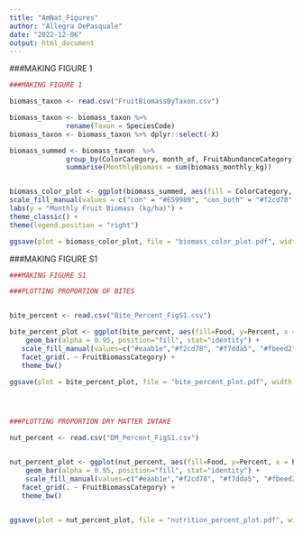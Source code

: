 ---
title: "AmNat_Figures"
author: "Allegra DePasquale"
date: "2022-12-06"
output: html_document
---


###MAKING FIGURE 1
```{r}
###MAKING FIGURE 1

biomass_taxon <- read.csv("FruitBiomassByTaxon.csv")

biomass_taxon <- biomass_taxon %>%
              rename(Taxon = SpeciesCode)
biomass_taxon <- biomass_taxon %>% dplyr::select(-X) 

biomass_summed <- biomass_taxon  %>%
              group_by(ColorCategory, month_of, FruitAbundanceCategory) %>%
              summarise(MonthlyBiomass = sum(biomass_monthly_kg))


biomass_color_plot <- ggplot(biomass_summed, aes(fill = ColorCategory, y = MonthlyBiomass, x = FruitAbundanceCategory)) + geom_boxplot() + 
scale_fill_manual(values = c("con" = "#E59989", "con_both" = "#f2cd78", "cry" ="#DAF7A6", "dark" = "#B994E0")) +
labs(y = "Monthly Fruit Biomass (kg/ha)") +
theme_classic() +
theme(legend.position = "right")

ggsave(plot = biomass_color_plot, file = "biomass_color_plot.pdf", width = 6, height = 4, units = "in")

```

###MAKING FIGURE S1
```{r}
###MAKING FIGURE S1

###PLOTTING PROPORTION OF BITES


bite_percent <- read.csv("Bite_Percent_FigS1.csv")

bite_percent_plot <- ggplot(bite_percent, aes(fill=Food, y=Percent, x = Phenotype)) + 
    geom_bar(alpha = 0.95, position="fill", stat="identity") +
   scale_fill_manual(values=c("#eaab1e","#f2cd78", "#f7dda5", "#fbeed2", "#704990", "#4c1b74")) +
   facet_grid(. ~ FruitBiomassCategory) +
   theme_bw()

ggsave(plot = bite_percent_plot, file = "bite_percent_plot.pdf", width = 6, height = 4, units = "in")




###PLOTTING PROPORTION DRY MATTER INTAKE

nut_percent <- read.csv("DM_Percent_FigS1.csv")


nut_percent_plot <- ggplot(nut_percent, aes(fill=Food, y=Percent, x = Phenotype)) + 
    geom_bar(alpha = 0.95, position="fill", stat="identity") +
    scale_fill_manual(values=c("#eaab1e","#f2cd78", "#f7dda5", "#fbeed2", "#704990", "#4c1b74")) +
   facet_grid(. ~ FruitBiomassCategory) +
   theme_bw()


ggsave(plot = nut_percent_plot, file = "nutrition_percent_plot.pdf", width = 6, height = 4, units = "in")

```